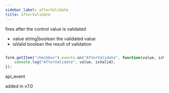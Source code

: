 ```yaml
---
sidebar_label: afterValidate
title: afterValidate
---
```



          


<Short>
 fires after the control value is validated
 


</Short>



- value       string|boolean  the validated value
- isValid     boolean     the result of validation


~~~js

form.getItem("checkbox").events.on("AfterValidate", function(value, isValid) {
    console.log("AfterValidate", value, isValid);
});


~~~
 api_event

<Descr>




</Descr>


 added in v7.0
